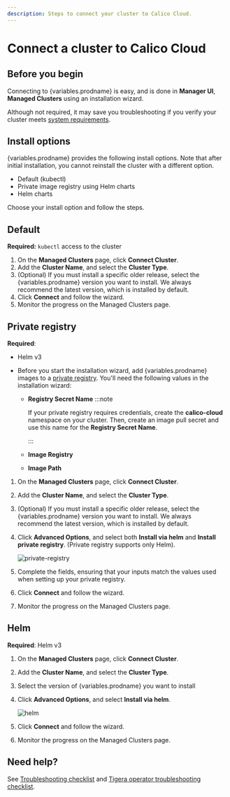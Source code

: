 ```yaml
---
description: Steps to connect your cluster to Calico Cloud.
---
```



# Connect a cluster to Calico Cloud

## Before you begin

Connecting to {variables.prodname} is easy, and is done in **Manager UI**, **Managed Clusters** using an installation wizard.

Although not required, it may save you troubleshooting if you verify your cluster meets [system requirements](requirements/system-requirements.mdx).

## Install options

{variables.prodname} provides the following install options. Note that after initial installation, you cannot reinstall the cluster with a different option.

- Default (kubectl)
- Private image registry using Helm charts
- Helm charts

Choose your install option and follow the steps.

## Default

**Required:** `kubectl` access to the cluster

1. On the **Managed Clusters** page, click **Connect Cluster**.
1. Add the **Cluster Name**, and select the **Cluster Type**.
1. (Optional) If you must install a specific older release, select the {variables.prodname} version you want to install. We always recommend the latest version, which is installed by default.
1. Click **Connect** and follow the wizard.
1. Monitor the progress on the Managed Clusters page.

## Private registry

**Required**:

- Helm v3
- Before you start the installation wizard, add {variables.prodname} images to a [private registry](setup-private-registry.mdx). You'll need the following values in the installation wizard:

  - **Registry Secret Name**
    :::note

    If your private registry requires credentials, create the **calico-cloud** namespace on your cluster. Then, create an image pull secret and use this name for the **Registry Secret Name**.

    :::

  - **Image Registry**
  - **Image Path**

1. On the **Managed Clusters** page, click **Connect Cluster**.
1. Add the **Cluster Name**, and select the **Cluster Type**.
1. (Optional) If you must install a specific older release, select the {variables.prodname} version you want to install. We always recommend the latest version, which is installed by default.
1. Click **Advanced Options**, and select both **Install via helm** and **Install private registry**. (Private registry supports only Helm).

   ![private-registry](/img/calico-cloud/private-registry.png)
1. Complete the fields, ensuring that your inputs match the values used when setting up your private registry.
1. Click **Connect** and follow the wizard.
1. Monitor the progress on the Managed Clusters page.

## Helm

**Required**: Helm v3

1. On the **Managed Clusters** page, click **Connect Cluster**.
1. Add the **Cluster Name**, and select the **Cluster Type**.
1. Select the version of {variables.prodname} you want to install
1. Click **Advanced Options**, and select **Install via helm**.

   ![helm](/img/calico-cloud/helm.png)
1. Click **Connect** and follow the wizard.
1. Monitor the progress on the Managed Clusters page.

## Need help?

See [Troubleshooting checklist](checklist.mdx) and [Tigera operator troubleshooting checklist](operator-checklist.mdx).
